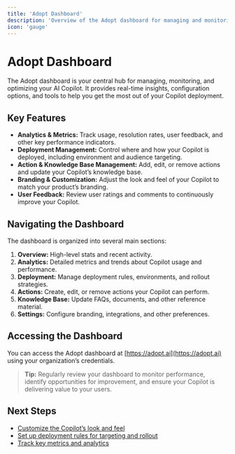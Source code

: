 ```yaml
---
title: 'Adopt Dashboard'
description: 'Overview of the Adopt dashboard for managing and monitoring your AI Copilot'
icon: 'gauge'
---
```


# Adopt Dashboard

The Adopt dashboard is your central hub for managing, monitoring, and optimizing your AI Copilot. It provides real-time insights, configuration options, and tools to help you get the most out of your Copilot deployment.

## Key Features

- **Analytics & Metrics:** Track usage, resolution rates, user feedback, and other key performance indicators.
- **Deployment Management:** Control where and how your Copilot is deployed, including environment and audience targeting.
- **Action & Knowledge Base Management:** Add, edit, or remove actions and update your Copilot’s knowledge base.
- **Branding & Customization:** Adjust the look and feel of your Copilot to match your product’s branding.
- **User Feedback:** Review user ratings and comments to continuously improve your Copilot.

## Navigating the Dashboard

The dashboard is organized into several main sections:

1. **Overview:** High-level stats and recent activity.
2. **Analytics:** Detailed metrics and trends about Copilot usage and performance.
3. **Deployment:** Manage deployment rules, environments, and rollout strategies.
4. **Actions:** Create, edit, or remove actions your Copilot can perform.
5. **Knowledge Base:** Update FAQs, documents, and other reference material.
6. **Settings:** Configure branding, integrations, and other preferences.

## Accessing the Dashboard

You can access the Adopt dashboard at [https://adopt.ai](https://adopt.ai) using your organization’s credentials.

> **Tip:** Regularly review your dashboard to monitor performance, identify opportunities for improvement, and ensure your Copilot is delivering value to your users.

## Next Steps

- [Customize the Copilot’s look and feel](./custom-themes-branding)
- [Set up deployment rules for targeting and rollout](./deployment-rules)
- [Track key metrics and analytics](./key-metrics)
